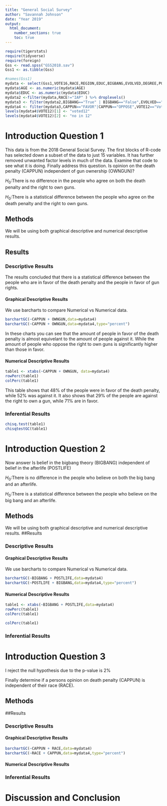 ```yaml
---
title: "General Social Survey"
author: "Savannah Johnson"
date: "Year 2019"
output: 
  html_document:
    number_sections: true
    toc: true
---
```



```r
require(tigerstats)
require(tidyverse)
require(foreign)
Gss <- read.spss("GSS2018.sav")
Gss1 <- as.tibble(Gss)
```

```r
#names(Gss1)
mydata <- select(Gss1,VOTE16,RACE,REGION,EDUC,BIGBANG,EVOLVED,DEGREE,POSTLIFE,AGE,OWNGUN,CAPPUN,COURTS,POLVIEWS,VOTE12,GOD)
mydata$AGE <- as.numeric(mydata$AGE)
mydata$EDUC <- as.numeric(mydata$EDUC)
mydata2 <-filter(mydata,RACE!="IAP" ) %>% droplevels()
mydata3 <- filter(mydata2,BIGBANG=="True" | BIGBANG=="False",EVOLVED=="True"|EVOLVED=="False",POSTLIFE=="YES"|POSTLIFE=="NO",OWNGUN=="YES"|OWNGUN=="NO",COURTS=="TOO HARSH"|COURTS=="NOT HARSH ENOUGH"|COURTS=="ABOUT RIGHT") %>% droplevels()
mydata4 <- filter(mydata3,CAPPUN=="FAVOR"|CAPPUN=="OPPOSE",VOTE12=="Voted"|VOTE12=="Did not vote",VOTE16=="Voted"|VOTE16=="Did not vote") %>% droplevels()
levels(mydata4$VOTE12)[1] <- "voted12"
levels(mydata4$VOTE12)[2] <- "no in 12"

```



# Introduction Question 1

<!--In this section you explain what you are trying to show.  Where did the data come from?  What is the research or other question you are trying to answer?!-->

This data is from the 2018 General Social Survey. The first blocks of R-code has selected down a subset of the data to just 15 variables. It has further removed unwanted factor levels in much of the data. Examine that code to see what it is doing. Finally address this question.  Is opinion on the death penalty (CAPPUN) independent of gun ownership (OWNGUN)?

$H_0$:There is no difference in the people who agree on both the death penalty and the right to own guns.

$H_0$:There is a statistical difference between the people who agree on the death penalty and the right to own guns.

## Methods

<!--Decide on your methods:  use "variable analysis" or other appropriate descriptors.  Make sure to choose at least one graphical method and at least one numerical method.!-->

We will be using both graphical descriptive and numerical descriptive results.

## Results

<!--Divide this section into two sub-sections:  One for your descriptive  results and one for your inferential results.!-->

### Descriptive Results
The results concluded that there is a statistical difference between the people who are in favor of the death penalty and the people in favor of gun rights.

#### Graphical Descriptive Results

<!--Graphical results here.  Make sure to show your code.  Provide appropriate labels for axes, giving units if possible, and provide a good title for the graph, too.  Use the graphical results to describe the patterns if any that exist in the data as focused toward the research question!-->

We use barcharts to compare Numerical vs Numerical data.

```r
barchartGC(~CAPPUN + OWNGUN,data=mydata4)
barchartGC(~CAPPUN + OWNGUN,data=mydata4,type="percent")
```
In these charts you can see that the amount of people in favor of the death penalty is almost equivelant to the amount of people against it. While the amount of people who oppose the right to own guns is significantly higher than those in favor.

#### Numerical Descriptive Results

<!--Numerical results go here. Use the numerical results to describe the patterns if any that exist in the data as focused toward the research question!-->
```r
table1 <- xtabs(~CAPPUN + OWNGUN, data=mydata4)
rowPerc(table1)
colPerc(table1)
```
This table shows that 48% of the people were in favor of the death penalty, while 52% was against it. It also shows that 29% of the people are against the right to own a gun, while 71% are in favor.

### Inferential Results
```r
chisq.test(table1)
chisqtestGC(table1)
```

<!--State hypothesis clearly.  Make sure your discussion of the inferential test covers all the aspects that the test output produces, such as test statistic, p-value etc.  Make a decision about the null hypothesis, explain the assumptions on which the selected test/procedure was based, and why the chosen procedure satisfys the assumptions and is appropriate to answer the research question!-->

# Introduction Question 2

<!--In this section you explain what you are trying to show.  Where did the data come from?  What is the research or other question you are trying to answer?!-->

Now answer Is belief in the bigbang theory (BIGBANG) independent of belief in the afterlife (POSTLIFE)

$H_0$:There is no difference in the people who believe on both the big bang and an afterlife.

$H_0$:There is a statistical difference between the people who believe on the big bang and an afterlife.

## Methods

<!--Decide on your methods:  use "variable analysis" or other appropriate descriptors.  Make sure to choose at least one graphical method and at least one numerical method.!-->

We will be using both graphical descriptive and numerical descriptive results.
##Results

<!--Divide this section into two sub-sections:  One for your descriptive  results and one for your inferential results.!-->

### Descriptive Results

#### Graphical Descriptive Results

We use barcharts to compare Numerical vs Numerical data.

<!--Graphical results here.  Make sure to show your code.  Provide appropriate labels for axes, giving units if possible, and provide a good title for the graph, too.  Use the graphical results to describe the patterns if any that exist in the data as focused toward the research question!-->
```r
barchartGC(~BIGBANG + POSTLIFE,data=mydata4)
barchartGC(~POSTLIFE + BIGBANG,data=mydata4,type="percent")
```

#### Numerical Descriptive Results

<!--Numerical results go here. Use the numerical results to describe the patterns if any that exist in the data as focused toward the research question!-->

```r
table1 <- xtabs(~BIGBANG + POSTLIFE,data=mydata4)
rowPerc(table1)
colPerc(table1)
```

```r
colPerc(table1)
```




### Inferential Results

<!--State hypothesis clearly.  Make sure your discussion of the inferential test covers all the aspects that the test output produces, such as test statistic, p-value etc.  Make a decision about the null hypothesis, explain the assumptions on which the selected test/procedure was based, and why the chosen procedure satisfys the assumptions and is appropriate to answer the research question!-->

# Introduction Question 3

<!--In this section you explain what you are trying to show.  Where did the data come from?  What is the research or other question you are trying to answer?!-->
I reject the null hypothesis due to the p-value is 2%

Finally determine if a persons opinion on death penalty (CAPPUN) is independent of their race (RACE).

## Methods

<!--Decide on your methods:  use "variable analysis" or other appropriate descriptors.  Make sure to choose at least one graphical method and at least one numerical method.!-->

##Results

<!--Divide this section into two sub-sections:  One for your descriptive  results and one for your inferential results.!-->

### Descriptive Results

#### Graphical Descriptive Results

<!--Graphical results here.  Make sure to show your code.  Provide appropriate labels for axes, giving units if possible, and provide a good title for the graph, too.  Use the graphical results to describe the patterns if any that exist in the data as focused toward the research question!-->
```r
barchartGC(~CAPPUN + RACE,data=mydata4)
barchartGC(~RACE + CAPPUN,data=mydata4,type="percent")
```

#### Numerical Descriptive Results

<!--Numerical results go here. Use the numerical results to describe the patterns if any that exist in the data as focused toward the research question!-->

### Inferential Results

<!--State hypothesis clearly.  Make sure your discussion of the inferential test covers all the aspects that the test output produces, such as test statistic, p-value etc.  Make a decision about the null hypothesis, explain the assumptions on which the selected test/procedure was based, and why the chosen procedure satisfys the assumptions and is appropriate to answer the research question!-->


# Discussion and Conclusion

<!--Discussion and conclusion here.  If you found a relationship be sure to consider whether the relationship occurs because one of the variavbles causes the other, or whether they perhasps are related for some other reason.  Watch the chapter 6 videos from the GeorgeTown videos collection.!-->

